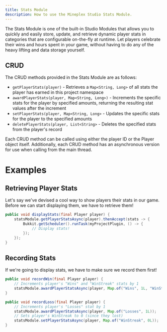 ```yaml
---
title: Stats Module
description: How to use the Mineplex Studio Stats Module.
---
```


<JavadocLink classpath="com.mineplex.studio.sdk.modules.stats.StatsModule"/>

The Stats Module is one of the built-in Studio Modules that allows you to quickly and easily store, update, and retrieve dynamic player stats in categories that are configurable on-the-fly at runtime. Let players celebrate their wins and hours spent in your game, without having to do any of the heavy lifting and data storage yourself.

## CRUD
 The CRUD methods provided in the Stats Module are as follows:
 - `getPlayerStats(player)` - Retrieves a `Map<String, Long>` of all stats the player has earned in this project namespace
 - `awardPlayerStats(player, Map<String, Long>)` - Increments the specific stats for the player by specified amounts, returning the resulting stat values after the increment
 - `setPlayerStats(player, Map<String, Long>` - Updates the specific stats for the player to the specified amounts
 - `deletePlayerStats(player, List<String>` - Deletes the specified stats from the player's record

 Each CRUD method can be called using either the player ID or the Player object itself. Additionally, each CRUD method has an asynchronous version for use when calling from the main thread.

# Examples

## Retrieving Player Stats
 Let's say we've devised a cool way to show players their stats in our game. Before we can start displaying them, we have to retrieve them!
 ```java
 public void displayStats(final Player player) {
     statsModule.getPlayerStatsAsync(player).thenAccept(stats -> {
         Bukkit.getScheduler().runTask(myProjectPlugin, () -> {
             // Display stats!
         });
     });
 }
 ```

## Recording Stats
 If we're going to display stats, we have to make sure we record them first!
 ```java
 public void recordWin(final Player player) {
     // Increments player's "Wins" and "WinStreak" stats by 1
     statsModule.awardPlayerStatsAsync(player, Map.of("Wins", 1L, "WinStreak", 1L));
 }

 public void recordLoss(final Player player) {
     // Increments player's "Losses" stat by 1
     statsModule.awardPlayerStatsAsync(player, Map.of("Losses", 1L));
     // Sets player's WinStreak to 0 (since they lost)
     statsModule.setPlayerStatsAsync(player, Map.of("WinStreak", 0L));
 }
 ```